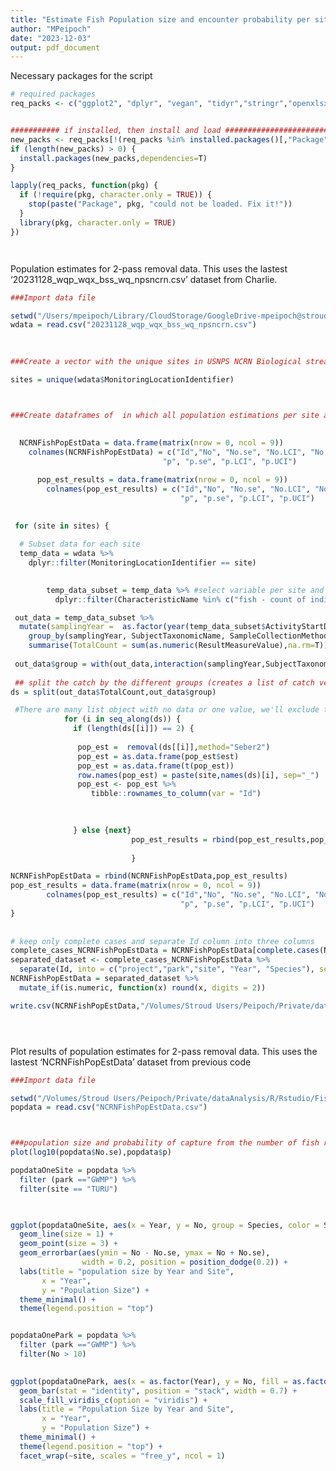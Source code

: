 ```yaml
---
title: "Estimate Fish Population size and encounter probability per site and year"
author: "MPeipoch"
date: "2023-12-03"
output: pdf_document
---
```


Necessary packages for the script
```r
# required packages
req_packs <- c("ggplot2", "dplyr", "vegan", "tidyr","stringr","openxlsx","sf","raster","trend","lubridate","FSA")


########### if installed, then install and load ###################################
new_packs <- req_packs[!(req_packs %in% installed.packages()[,"Package"])]
if (length(new_packs) > 0) {
  install.packages(new_packs,dependencies=T)
}

lapply(req_packs, function(pkg) {
  if (!require(pkg, character.only = TRUE)) {
    stop(paste("Package", pkg, "could not be loaded. Fix it!"))
  }
  library(pkg, character.only = TRUE)
})




```



Population estimates for 2-pass removal data.
This uses the lastest '20231128_wqp_wqx_bss_wq_npsncrn.csv' dataset from Charlie.
```r

###Import data file 

setwd("/Users/mpeipoch/Library/CloudStorage/GoogleDrive-mpeipoch@stroudcenter.org/My Drive/NPS_FishDataAnalysis/")
wdata = read.csv("20231128_wqp_wqx_bss_wq_npsncrn.csv")
  

  
###Create a vector with the unique sites in USNPS NCRN Biological stream survey

sites = unique(wdata$MonitoringLocationIdentifier)



###Create dataframes of  in which all population estimations per site and year is stored with a consistent output format in a single file
  
  
  NCRNFishPopEstData = data.frame(matrix(nrow = 0, ncol = 9))
    colnames(NCRNFishPopEstData) = c("Id","No", "No.se", "No.LCI", "No.UCI",
                                  "p", "p.se", "p.LCI", "p.UCI")

      pop_est_results = data.frame(matrix(nrow = 0, ncol = 9))
        colnames(pop_est_results) = c("Id","No", "No.se", "No.LCI", "No.UCI",
                                      "p", "p.se", "p.LCI", "p.UCI")

  
 for (site in sites) {
  
  # Subset data for each site
  temp_data = wdata %>% 
    dplyr::filter(MonitoringLocationIdentifier == site)

    
        temp_data_subset = temp_data %>% #select variable per site and method 
          dplyr::filter(CharacteristicName %in% c("fish - count of individuals captured by species","fish specimens captured electrofishing pass 1","fish specimens captured electrofishing pass 2"))

 out_data = temp_data_subset %>%
  mutate(samplingYear =  as.factor(year(temp_data_subset$ActivityStartDate))) %>%
    group_by(samplingYear, SubjectTaxonomicName, SampleCollectionMethod.MethodDescriptionText) %>%
    summarise(TotalCount = sum(as.numeric(ResultMeasureValue),na.rm=T))
  
 out_data$group = with(out_data,interaction(samplingYear,SubjectTaxonomicName,sep = "_"))
 
 ## split the catch by the different groups (creates a list of catch vectors)
ds = split(out_data$TotalCount,out_data$group)

 #There are many list object with no data or one value, we'll exclude them from further analysis
            for (i in seq_along(ds)) {
              if (length(ds[[i]]) == 2) {
                
               pop_est =  removal(ds[[i]],method="Seber2")
               pop_est = as.data.frame(pop_est$est)
               pop_est = as.data.frame(t(pop_est))
               row.names(pop_est) = paste(site,names(ds)[i], sep="_")
               pop_est <- pop_est %>%
                  tibble::rownames_to_column(var = "Id")
               

               
              } else {next}
                           pop_est_results = rbind(pop_est_results,pop_est)
                           
                           }

NCRNFishPopEstData = rbind(NCRNFishPopEstData,pop_est_results)
pop_est_results = data.frame(matrix(nrow = 0, ncol = 9))
        colnames(pop_est_results) = c("Id","No", "No.se", "No.LCI", "No.UCI",
                                      "p", "p.se", "p.LCI", "p.UCI")
}
  
  
# keep only complete cases and separate Id column into three columns
complete_cases_NCRNFishPopEstData = NCRNFishPopEstData[complete.cases(NCRNFishPopEstData), ]
separated_dataset <- complete_cases_NCRNFishPopEstData %>%
  separate(Id, into = c("project","park","site", "Year", "Species"), sep = "\\_")
NCRNFishPopEstData = separated_dataset %>%
  mutate_if(is.numeric, function(x) round(x, digits = 2))

write.csv(NCRNFishPopEstData,"/Volumes/Stroud Users/Peipoch/Private/dataAnalysis/R/Rstudio/FishAnalysisNCRN//Datasets/NCRNFishPopEstData.csv") 





```




Plot results of population estimates for 2-pass removal data.
This uses the lastest 'NCRNFishPopEstData' dataset from previous code
```r

###Import data file 

setwd("/Volumes/Stroud Users/Peipoch/Private/dataAnalysis/R/Rstudio/FishAnalysisNCRN//Datasets/")
popdata = read.csv("NCRNFishPopEstData.csv")



###population size and probability of capture from the number of fish removed in k-, 3-, or 2-passes in a closed population.
plot(log10(popdata$No.se),popdata$p)

popdataOneSite = popdata %>%
  filter (park =="GWMP") %>%
  filter(site == "TURU")
  


ggplot(popdataOneSite, aes(x = Year, y = No, group = Species, color = Species)) +
  geom_line(size = 1) +
  geom_point(size = 3) +
  geom_errorbar(aes(ymin = No - No.se, ymax = No + No.se),
                width = 0.2, position = position_dodge(0.2)) +
  labs(title = "population size by Year and Site",
       x = "Year",
       y = "Population Size") +
  theme_minimal() +
  theme(legend.position = "top")


popdataOnePark = popdata %>%
  filter (park =="GWMP") %>%
  filter(No > 10)
  

ggplot(popdataOnePark, aes(x = as.factor(Year), y = No, fill = as.factor(Species))) +
  geom_bar(stat = "identity", position = "stack", width = 0.7) +
  scale_fill_viridis_c(option = "viridis") + 
  labs(title = "Population Size by Year and Site",
       x = "Year",
       y = "Population Size") +
  theme_minimal() +
  theme(legend.position = "top") +
  facet_wrap(~site, scales = "free_y", ncol = 1)






```
















